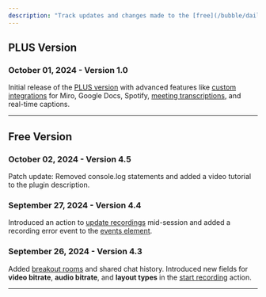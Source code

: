 ```yaml
---
description: "Track updates and changes made to the [free](/bubble/daily/changelog#free-version) and [PLUS](/bubble/daily/changelog#plus-version) Daily Video Conferencing & Chat Plugin."
---
```



## PLUS Version

### **October 01, 2024 - Version 1.0**

Initial release of the [PLUS version](https://bubble.io/plugin/daily-video--audio-plus-1727441795463x240182085842370560) with advanced features like [custom integrations](/bubble/daily/how-tos/add-custom-integrations) for Miro, Google Docs, Spotify, [meeting transcriptions](/bubble/daily/how-tos/transcribe-a-meeting), and real-time captions.

---

## Free Version

### **October 02, 2024 - Version 4.5**

Patch update: Removed console.log statements and added a video tutorial to the plugin description.

### **September 27, 2024 - Version 4.4**

Introduced an action to [update recordings](/bubble/daily/plugin-reference/actions/update-recording) mid-session and added a recording error event to the [events element](/bubble/daily/plugin-reference/elements/daily-events).

### **September 26, 2024 - Version 4.3**

Added [breakout rooms](/bubble/daily/how-tos/enable-breakout-rooms) and shared chat history. Introduced new fields for **video bitrate**, **audio bitrate**, and **layout types** in the [start recording](/bubble/daily/plugin-reference/actions/start-recording) action.

---

<dailyBubbleFooter />
